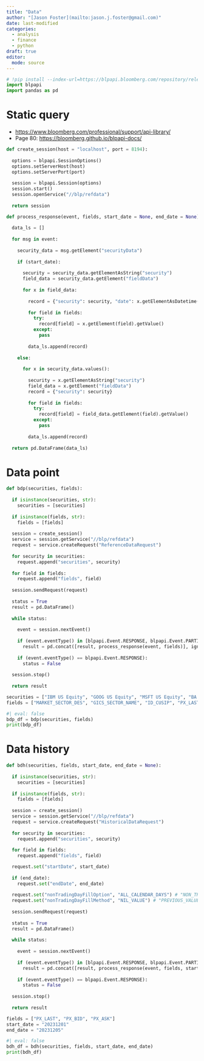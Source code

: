 ```yaml
---
title: "Data"
author: "[Jason Foster](mailto:jason.j.foster@gmail.com)"
date: last-modified
categories:
  - analysis
  - finance
  - python
draft: true
editor: 
  mode: source
---
```


```python
# !pip install --index-url=https://blpapi.bloomberg.com/repository/releases/python/simple/ blpapi
import blpapi
import pandas as pd
```

# Static query

-   <https://www.bloomberg.com/professional/support/api-library/>
-   Page 80: <https://bloomberg.github.io/blpapi-docs/>

```python
def create_session(host = "localhost", port = 8194):
  
  options = blpapi.SessionOptions()
  options.setServerHost(host)
  options.setServerPort(port)
  
  session = blpapi.Session(options)
  session.start()
  session.openService("//blp/refdata")
  
  return session
```

```python
def process_response(event, fields, start_date = None, end_date = None):
  
  data_ls = []
  
  for msg in event:
    
    security_data = msg.getElement("securityData")
    
    if (start_date):
      
      security = security_data.getElementAsString("security")
      field_data = security_data.getElement("fieldData")
      
      for x in field_data:
        
        record = {"security": security, "date": x.getElementAsDatetime("date")}
        
        for field in fields:
          try:
            record[field] = x.getElement(field).getValue()
          except:
            pass
        
        data_ls.append(record)
        
    else:
      
      for x in security_data.values():
        
        security = x.getElementAsString("security")
        field_data = x.getElement("fieldData")
        record = {"security": security}
        
        for field in fields:
          try:
            record[field] = field_data.getElement(field).getValue()
          except:
            pass
        
        data_ls.append(record)
    
  return pd.DataFrame(data_ls)
```

# Data point

```python
def bdp(securities, fields):
  
  if isinstance(securities, str):
    securities = [securities]
  
  if isinstance(fields, str):
    fields = [fields]
  
  session = create_session()
  service = session.getService("//blp/refdata")
  request = service.createRequest("ReferenceDataRequest")
  
  for security in securities:
    request.append("securities", security)
  
  for field in fields:
    request.append("fields", field)
    
  session.sendRequest(request)
  
  status = True
  result = pd.DataFrame()
  
  while status:
    
    event = session.nextEvent()
    
    if (event.eventType() in [blpapi.Event.RESPONSE, blpapi.Event.PARTIAL_RESPONSE]):
      result = pd.concat([result, process_response(event, fields)], ignore_index = True)
      
    if (event.eventType() == blpapi.Event.RESPONSE):
      status = False
  
  session.stop()
  
  return result
```

```python
securities = ["IBM US Equity", "GOOG US Equity", "MSFT US Equity", "BA US Equity"]
fields = ["MARKET_SECTOR_DES", "GICS_SECTOR_NAME", "ID_CUSIP", "PX_LAST"]
```

```python
#| eval: false
bdp_df = bdp(securities, fields)
print(bdp_df)
```

# Data history

```python
def bdh(securities, fields, start_date, end_date = None):
  
  if isinstance(securities, str):
    securities = [securities]
  
  if isinstance(fields, str):
    fields = [fields]
  
  session = create_session()
  service = session.getService("//blp/refdata")
  request = service.createRequest("HistoricalDataRequest")
  
  for security in securities:
    request.append("securities", security)
    
  for field in fields:
    request.append("fields", field)

  request.set("startDate", start_date)
  
  if (end_date):
    request.set("endDate", end_date)
    
  request.set("nonTradingDayFillOption", "ALL_CALENDAR_DAYS") # "NON_TRADING_WEEKDAYS", "ALL_CALENDAR_DAYS", "ACTIVE_DAYS_ONLY"
  request.set("nonTradingDayFillMethod", "NIL_VALUE") # "PREVIOUS_VALUE", "NIL_VALUE" 
  
  session.sendRequest(request)
  
  status = True
  result = pd.DataFrame()
  
  while status:
    
    event = session.nextEvent()
    
    if (event.eventType() in [blpapi.Event.RESPONSE, blpapi.Event.PARTIAL_RESPONSE]):
      result = pd.concat([result, process_response(event, fields, start_date, end_date)], ignore_index = True)
    
    if (event.eventType() == blpapi.Event.RESPONSE):
      status = False
      
  session.stop()
  
  return result
```

```python
fields = ["PX_LAST", "PX_BID", "PX_ASK"]
start_date = "20231201"
end_date = "20231205"
```

```python
#| eval: false
bdh_df = bdh(securities, fields, start_date, end_date)
print(bdh_df)
```
